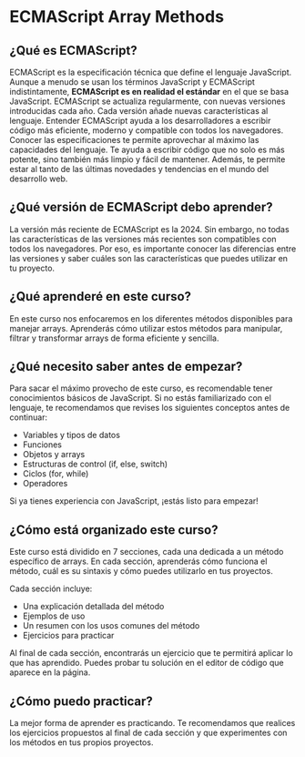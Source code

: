 # ECMAScript Array Methods

## ¿Qué es ECMAScript?

ECMAScript es la especificación técnica que define el lenguaje JavaScript. Aunque a menudo se usan los términos JavaScript y ECMAScript indistintamente, **ECMAScript es en realidad el estándar** en el que se basa JavaScript.
ECMAScript se actualiza regularmente, con nuevas versiones introducidas cada año. Cada versión añade nuevas características al lenguaje.
Entender ECMAScript ayuda a los desarrolladores a escribir código más eficiente, moderno y compatible con todos los navegadores.
Conocer las especificaciones te permite aprovechar al máximo las capacidades del lenguaje. Te ayuda a escribir código que no solo es más potente, sino también más limpio y fácil de mantener. Además, te permite estar al tanto de las últimas novedades y tendencias en el mundo del desarrollo web.

## ¿Qué versión de ECMAScript debo aprender?

La versión más reciente de ECMAScript es la 2024. Sin embargo, no todas las características de las versiones más recientes son compatibles con todos los navegadores. Por eso, es importante conocer las diferencias entre las versiones y saber cuáles son las características que puedes utilizar en tu proyecto.

## ¿Qué aprenderé en este curso?

En este curso nos enfocaremos en los diferentes métodos disponibles para manejar arrays. Aprenderás cómo utilizar estos métodos para manipular, filtrar y transformar arrays de forma eficiente y sencilla.

## ¿Qué necesito saber antes de empezar?

Para sacar el máximo provecho de este curso, es recomendable tener conocimientos básicos de JavaScript. Si no estás familiarizado con el lenguaje, te recomendamos que revises los siguientes conceptos antes de continuar:

- Variables y tipos de datos
- Funciones
- Objetos y arrays
- Estructuras de control (if, else, switch)
- Ciclos (for, while)
- Operadores

Si ya tienes experiencia con JavaScript, ¡estás listo para empezar!

## ¿Cómo está organizado este curso?

Este curso está dividido en 7 secciones, cada una dedicada a un método específico de arrays. En cada sección, aprenderás cómo funciona el método, cuál es su sintaxis y cómo puedes utilizarlo en tus proyectos.

Cada sección incluye:

- Una explicación detallada del método
- Ejemplos de uso
- Un resumen con los usos comunes del método
- Ejercicios para practicar

Al final de cada sección, encontrarás un ejercicio que te permitirá aplicar lo que has aprendido. Puedes probar tu solución en el editor de código que aparece en la página.

## ¿Cómo puedo practicar?

La mejor forma de aprender es practicando. Te recomendamos que realices los ejercicios propuestos al final de cada sección y que experimentes con los métodos en tus propios proyectos.
